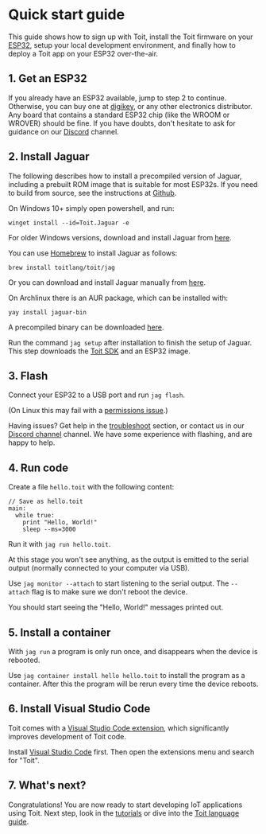 
# Quick start guide

This guide shows how to sign up with Toit, install the Toit firmware on your [ESP32](https://www.espressif.com/en/products/socs/esp32),
setup your local development environment, and finally how to deploy a Toit app on your ESP32 over-the-air.

## 1. Get an ESP32

If you already have an ESP32 available, jump to step 2 to continue. Otherwise, you can buy one at [digikey](https://www.digikey.com), or
any other electronics distributor. Any board that contains a standard ESP32 chip (like the WROOM or WROVER) should be fine.
If you have doubts, don't hesitate to ask for guidance on our [Discord](https://discord.com/embed/invite/Q7Y9VQ5nh2) channel.

## 2. Install Jaguar

The following describes how to install a precompiled version of Jaguar,
including a prebuilt ROM image that is suitable for most ESP32s.  If you need to
build from source, see the instructions at [Github](https://github.com/toitlang/jaguar/).


<Tabs>
<Tab label="Windows">

On Windows 10+ simply open powershell, and run:
```shell
winget install --id=Toit.Jaguar -e
```

For older Windows versions, download and install Jaguar from
[here](https://github.com/toitlang/jaguar/releases/latest/download/jag_installer.exe).

</Tab>
<Tab label="macOS">

You can use [Homebrew](https://brew.sh/) to install Jaguar as follows:
```shell
brew install toitlang/toit/jag
```

Or you can download and install Jaguar manually from
[here](https://github.com/toitlang/jaguar/releases/latest/download/jag.dmg).

</Tab>

<Tab label="Linux">

On Archlinux there is an AUR package, which can be installed with:

```shell
yay install jaguar-bin
```

A precompiled binary can be downloaded [here](https://github.com/toitlang/jaguar/releases/latest/download/jag_linux.tgz).

</Tab>
</Tabs>

Run the command `jag setup` after installation to finish the setup of Jaguar. This step downloads
the [Toit SDK](https://github.com/toitlang/toit) and an ESP32 image.

## 3. Flash

Connect your ESP32 to a USB port and run `jag flash`.

(On Linux this may fail with a [permissions issue](https://docs.espressif.com/projects/esp-idf/en/latest/esp32/get-started/establish-serial-connection.html#adding-user-to-dialout-on-linux).)

Having issues? Get help in the [troubleshoot](../../support/troubleshoot) section, or contact us in
our [Discord channel](https://discord.gg/Q7Y9VQ5nh2) channel. We have some experience with flashing,
and are happy to help.

## 4. Run code

Create a file `hello.toit` with the following content:

```
// Save as hello.toit
main:
  while true:
    print "Hello, World!"
    sleep --ms=3000
```

Run it with `jag run hello.toit`.

At this stage you won't see anything, as the output is emitted to the serial output
(normally connected to your computer via USB).

Use `jag monitor --attach` to start listening to the serial output. The `--attach` flag
is to make sure we don't reboot the device.

You should start seeing the "Hello, World!" messages printed out.

## 5. Install a container

With `jag run` a program is only run once, and disappears when the device is rebooted.

Use `jag container install hello hello.toit` to install the program as a container. After this the
program will be rerun every time the device reboots.

## 6. Install Visual Studio Code

Toit comes with a [Visual Studio Code extension](https://marketplace.visualstudio.com/items?itemName=toit.toit),
which significantly improves development of Toit code.

Install [Visual Studio Code](https://code.visualstudio.com/) first. Then open the extensions menu and search for
"Toit".

## 7. What's next?

Congratulations! You are now ready to start developing IoT applications using Toit. Next step, look in the [tutorials](../../tutorials) or dive into the [Toit language guide](../../language).
